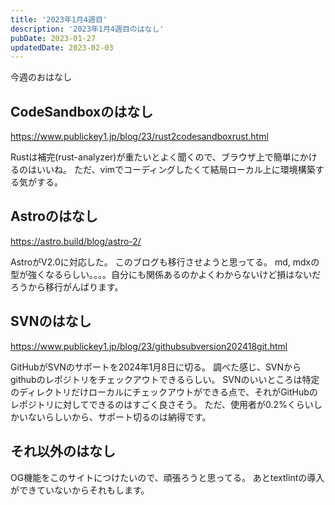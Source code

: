 ```yaml
---
title: '2023年1月4週目'
description: '2023年1月4週目のはなし'
pubDate: 2023-01-27
updatedDate: 2023-02-03
---
```


今週のおはなし

## CodeSandboxのはなし
https://www.publickey1.jp/blog/23/rust2codesandboxrust.html

Rustは補完(rust-analyzer)が重たいとよく聞くので、ブラウザ上で簡単にかけるのはいいね。
ただ、vimでコーディングしたくて結局ローカル上に環境構築する気がする。

## Astroのはなし
https://astro.build/blog/astro-2/

AstroがV2.0に対応した。
このブログも移行させようと思ってる。
md, mdxの型が強くなるらしい。。。。自分にも関係あるのかよくわからないけど損はないだろうから移行がんばります。

## SVNのはなし
https://www.publickey1.jp/blog/23/githubsubversion202418git.html

GitHubがSVNのサポートを2024年1月8日に切る。
調べた感じ、SVNからgithubのレポジトリをチェックアウトできるらしい。
SVNのいいところは特定のディレクトリだけローカルにチェックアウトができる点で、それがGitHubのレポジトリに対してできるのはすごく良さそう。
ただ、使用者が0.2%くらいしかいないらしいから、サポート切るのは納得です。

## それ以外のはなし

OG機能をこのサイトにつけたいので、頑張ろうと思ってる。
あとtextlintの導入ができていないからそれもします。

